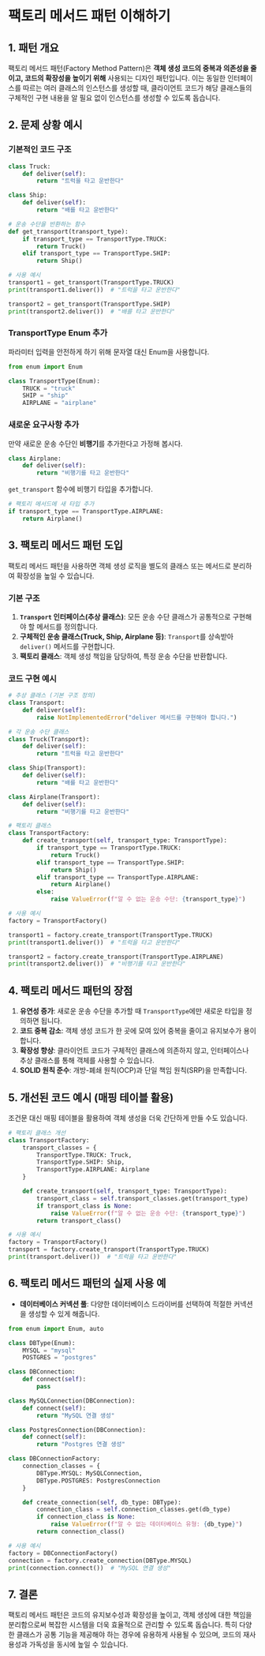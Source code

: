 # 팩토리 메서드 패턴 이해하기

## 1. 패턴 개요

팩토리 메서드 패턴(Factory Method Pattern)은 **객체 생성 코드의 중복과 의존성을 줄이고, 코드의 확장성을 높이기 위해** 사용되는 디자인 패턴입니다. 이는 동일한 인터페이스를 따르는 여러 클래스의 인스턴스를 생성할 때, 클라이언트 코드가 해당 클래스들의 구체적인 구현 내용을 알 필요 없이 인스턴스를 생성할 수 있도록 돕습니다.

## 2. 문제 상황 예시

### 기본적인 코드 구조

```python
class Truck:
    def deliver(self):
        return "트럭을 타고 운반한다"

class Ship:
    def deliver(self):
        return "배를 타고 운반한다"

# 운송 수단을 반환하는 함수
def get_transport(transport_type):
    if transport_type == TransportType.TRUCK:
        return Truck()
    elif transport_type == TransportType.SHIP:
        return Ship()

# 사용 예시
transport1 = get_transport(TransportType.TRUCK)
print(transport1.deliver())  # "트럭을 타고 운반한다"

transport2 = get_transport(TransportType.SHIP)
print(transport2.deliver())  # "배를 타고 운반한다"
```

### TransportType Enum 추가

파라미터 입력을 안전하게 하기 위해 문자열 대신 Enum을 사용합니다.
```python
from enum import Enum

class TransportType(Enum):
    TRUCK = "truck"
    SHIP = "ship"
    AIRPLANE = "airplane"
```

### 새로운 요구사항 추가

만약 새로운 운송 수단인 **비행기**를 추가한다고 가정해 봅시다.

```python
class Airplane:
    def deliver(self):
        return "비행기를 타고 운반한다"
```

`get_transport` 함수에 비행기 타입을 추가합니다.
```python
# 팩토리 메서드에 새 타입 추가
if transport_type == TransportType.AIRPLANE:
    return Airplane()
```

## 3. 팩토리 메서드 패턴 도입

팩토리 메서드 패턴을 사용하면 객체 생성 로직을 별도의 클래스 또는 메서드로 분리하여 확장성을 높일 수 있습니다.

### 기본 구조

1. **`Transport` 인터페이스(추상 클래스)**: 모든 운송 수단 클래스가 공통적으로 구현해야 할 메서드를 정의합니다.
2. **구체적인 운송 클래스(Truck, Ship, Airplane 등)**: `Transport`를 상속받아 `deliver()` 메서드를 구현합니다.
3. **팩토리 클래스**: 객체 생성 책임을 담당하여, 특정 운송 수단을 반환합니다.

### 코드 구현 예시

```python
# 추상 클래스 (기본 구조 정의)
class Transport:
    def deliver(self):
        raise NotImplementedError("deliver 메서드를 구현해야 합니다.")

# 각 운송 수단 클래스
class Truck(Transport):
    def deliver(self):
        return "트럭을 타고 운반한다"

class Ship(Transport):
    def deliver(self):
        return "배를 타고 운반한다"

class Airplane(Transport):
    def deliver(self):
        return "비행기를 타고 운반한다"

# 팩토리 클래스
class TransportFactory:
    def create_transport(self, transport_type: TransportType):
        if transport_type == TransportType.TRUCK:
            return Truck()
        elif transport_type == TransportType.SHIP:
            return Ship()
        elif transport_type == TransportType.AIRPLANE:
            return Airplane()
        else:
            raise ValueError(f"알 수 없는 운송 수단: {transport_type}")

# 사용 예시
factory = TransportFactory()

transport1 = factory.create_transport(TransportType.TRUCK)
print(transport1.deliver())  # "트럭을 타고 운반한다"

transport2 = factory.create_transport(TransportType.AIRPLANE)
print(transport2.deliver())  # "비행기를 타고 운반한다"
```

## 4. 팩토리 메서드 패턴의 장점

1. **유연성 증가**: 새로운 운송 수단을 추가할 때 `TransportType`에만 새로운 타입을 정의하면 됩니다.
2. **코드 중복 감소**: 객체 생성 코드가 한 곳에 모여 있어 중복을 줄이고 유지보수가 용이합니다.
3. **확장성 향상**: 클라이언트 코드가 구체적인 클래스에 의존하지 않고, 인터페이스나 추상 클래스를 통해 객체를 사용할 수 있습니다.
4. **SOLID 원칙 준수**: 개방-폐쇄 원칙(OCP)과 단일 책임 원칙(SRP)을 만족합니다.

## 5. 개선된 코드 예시 (매핑 테이블 활용)

조건문 대신 매핑 테이블을 활용하여 객체 생성을 더욱 간단하게 만들 수도 있습니다.

```python
# 팩토리 클래스 개선
class TransportFactory:
    transport_classes = {
        TransportType.TRUCK: Truck,
        TransportType.SHIP: Ship,
        TransportType.AIRPLANE: Airplane
    }

    def create_transport(self, transport_type: TransportType):
        transport_class = self.transport_classes.get(transport_type)
        if transport_class is None:
            raise ValueError(f"알 수 없는 운송 수단: {transport_type}")
        return transport_class()

# 사용 예시
factory = TransportFactory()
transport = factory.create_transport(TransportType.TRUCK)
print(transport.deliver())  # "트럭을 타고 운반한다"
```

## 6. 팩토리 메서드 패턴의 실제 사용 예

- **데이터베이스 커넥션 풀**: 다양한 데이터베이스 드라이버를 선택하여 적절한 커넥션을 생성할 수 있게 해줍니다.

```python
from enum import Enum, auto

class DBType(Enum):
    MYSQL = "mysql"
    POSTGRES = "postgres"

class DBConnection:
    def connect(self):
        pass

class MySQLConnection(DBConnection):
    def connect(self):
        return "MySQL 연결 생성"

class PostgresConnection(DBConnection):
    def connect(self):
        return "Postgres 연결 생성"

class DBConnectionFactory:
    connection_classes = {
        DBType.MYSQL: MySQLConnection,
        DBType.POSTGRES: PostgresConnection
    }

    def create_connection(self, db_type: DBType):
        connection_class = self.connection_classes.get(db_type)
        if connection_class is None:
            raise ValueError(f"알 수 없는 데이터베이스 유형: {db_type}")
        return connection_class()

# 사용 예시
factory = DBConnectionFactory()
connection = factory.create_connection(DBType.MYSQL)
print(connection.connect())  # "MySQL 연결 생성"
```

## 7. 결론

팩토리 메서드 패턴은 코드의 유지보수성과 확장성을 높이고, 객체 생성에 대한 책임을 분리함으로써 복잡한 시스템을 더욱 효율적으로 관리할 수 있도록 돕습니다. 특히 다양한 클래스가 공통 기능을 제공해야 하는 경우에 유용하게 사용될 수 있으며, 코드의 재사용성과 가독성을 동시에 높일 수 있습니다.

